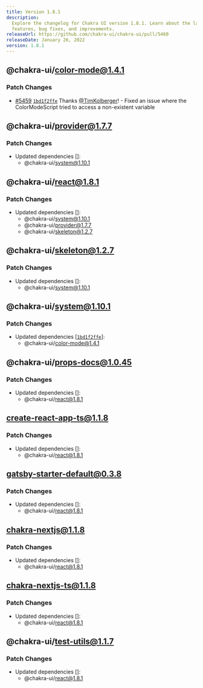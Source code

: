 ```yaml
---
title: Version 1.8.1
description:
  Explore the changelog for Chakra UI version 1.8.1. Learn about the latest
  features, bug fixes, and improvements.
releaseUrl: https://github.com/chakra-ui/chakra-ui/pull/5460
releaseDate: January 26, 2022
version: 1.8.1
---
```


## @chakra-ui/color-mode@1.4.1

### Patch Changes

- [#5459](https://github.com/chakra-ui/chakra-ui/pull/5459)
  [`1bd1f2ffe`](https://github.com/chakra-ui/chakra-ui/commit/1bd1f2ffef44d810a099b001be98e3bfa229ddad)
  Thanks [@TimKolberger](https://github.com/TimKolberger)! - Fixed an issue
  where the ColorModeScript tried to access a non-existent variable

## @chakra-ui/provider@1.7.7

### Patch Changes

- Updated dependencies \[]:
  - @chakra-ui/system@1.10.1

## @chakra-ui/react@1.8.1

### Patch Changes

- Updated dependencies \[]:
  - @chakra-ui/system@1.10.1
  - @chakra-ui/provider@1.7.7
  - @chakra-ui/skeleton@1.2.7

## @chakra-ui/skeleton@1.2.7

### Patch Changes

- Updated dependencies \[]:
  - @chakra-ui/system@1.10.1

## @chakra-ui/system@1.10.1

### Patch Changes

- Updated dependencies
  \[[`1bd1f2ffe`](https://github.com/chakra-ui/chakra-ui/commit/1bd1f2ffef44d810a099b001be98e3bfa229ddad)]:
  - @chakra-ui/color-mode@1.4.1

## @chakra-ui/props-docs@1.0.45

### Patch Changes

- Updated dependencies \[]:
  - @chakra-ui/react@1.8.1

## create-react-app-ts@1.1.8

### Patch Changes

- Updated dependencies \[]:
  - @chakra-ui/react@1.8.1

## gatsby-starter-default@0.3.8

### Patch Changes

- Updated dependencies \[]:
  - @chakra-ui/react@1.8.1

## chakra-nextjs@1.1.8

### Patch Changes

- Updated dependencies \[]:
  - @chakra-ui/react@1.8.1

## chakra-nextjs-ts@1.1.8

### Patch Changes

- Updated dependencies \[]:
  - @chakra-ui/react@1.8.1

## @chakra-ui/test-utils@1.1.7

### Patch Changes

- Updated dependencies \[]:
  - @chakra-ui/react@1.8.1
